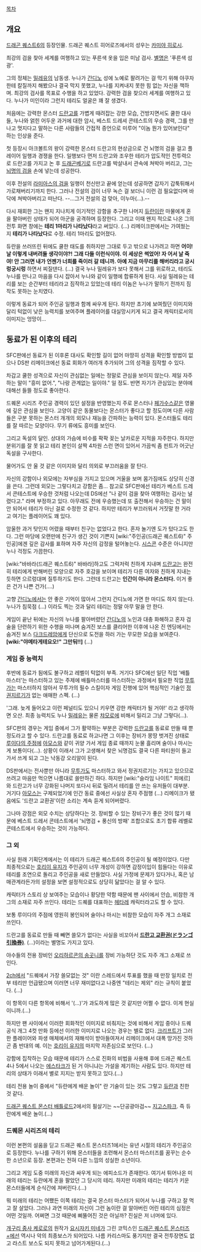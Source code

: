 [[목차]]
== 개요 ==
[[드래곤 퀘스트6]]의 등장인물. 드래곤 퀘스트 히어로즈에서의 성우는 [[카미야 히로시]].

최강의 검을 찾아 세계를 여행하고 있는 푸른색 옷을 입은 미남 검사. [[별명]]은 '푸른색 섬광'.

그의 정체는 [[밀레유]]의 남동생. 누나가 [[간디노]] 성에 노예로 팔려가는 걸 막기 위해 야쿠자한테 칼질까지 해봤으나 결국 막지 못했고, 누나를 지켜내지 못한 힘 없는 자신을 책하며. 최강의 검사를 목표로 수행을 하고 있었다. 강력한 검을 찾으러 세계를 여행하고 있다. 누나가 미인이라 그런지 테리도 얼굴은 꽤 잘 생겼다.

처음에는 강력한 몬스터 [[드란고]]를 가볍게 때려잡는 강한 모습, 건방지면서도 쿨한 대사들, 누나와 얽힌 어두운 과거에 대한 암시, 베스트 드레셔 콘테스트의 우승 경력, 그를 만나고 멋지다고 말하는 다른 사람들의 간접적 증언으로  미루어 "이놈 뭔가 있어보인다" 하는 인상을 준다.

첫 등장시 아크볼트의 왕이 강력한 몬스터 드란고의 현상금으로 건 뇌명의 검을 걸고 플레이어 일행과 경쟁을 한다. 일행보다 먼저 드란고와 조우한 테리가 압도적인 전투력으로 드란고를 가지고 논 후 [[드래곤베기]]로 드란고를 박살내서 관속에 쳐박아 버리고, 그는 [[뇌명의 검]]을 손에 넣는데 성공한다.

이후 전설의 [[라미아스의 검]]을 일행이 천신만고 끝에 얻는데 성공하면 갑자기 갑툭튀해서 가로채버리기까지 한다. 그러나 전설의 검이 너무 녹슨 걸 보더니 이런 검 필요없다며 바닥에 쳐박아버리고 떠난다. --…그거 전설의 검 맞아, 이누마(…).--

다시 재회한 그는 왠지 지나치게 이기적인 강함을 추구한 나머지 [[듀란]]이란 마물에게 혼을 팔아버린 상태가 되어 아군을 공격하며 등장한다. 그리고 이때 왠지 적으로 나온 그의 전투 화면 창에는 '''테리 1마리가 나타났다'''라고 써있다. (…) 리메이크판에서는 가여웠는지 '''테리가 나타났다'''로 수정. 테리 1마리도 없어졌다.

듀란을 쓰러뜨린 뒤에도 쿨한 태도를 취하지만 그대로 두고 밖으로 나가려고 하면 '''어이! 날 이렇게 내버려둘 생각이야?! 그래 다들 이런식이야. 이 세상은 썩었어! 자 어서 날 죽여! 안 그러면 내가 언젠가 너희를 죽이러 갈 테니까. 아예 지금 마무리를 해버리라고 궁시렁궁시렁''' 하면서 찌질댄다. (…) 결국 누나 밀레유가 보다 못해서 그를 위로하고, 테리도 누나를 만나고 마음을 다시 잡아서 누나와 같이 일행에 합류하게 된다. 사실 밀레유는 테리를 보는 순간부터 테리라고 짐작하고 있었는데 테리 이놈은 누나가 말하기 전까지 짐작도 못하는 눈치였다.

이렇게 동료가 되어 주인공 일행과 함께 싸우게 된다. 하지만 초기에 보여줬던 이미지와 달리 턱없이 낮은 능력치를 보여주며 플레이어를 대실망시키게 되고 결국 캐릭터로서의 이미지는 엉망이...

== 동료가 된 이후의 테리 ==
SFC판에선 동료가 된 이후론 대사도 확인할 길이 없어 마땅히 성격을 확인할 방법이 없으나 DS판 리메이크에선 동료 회화가 여러개 추가되어 그의 성격을 짐작할 수 있다.

차갑고 쿨한 성격으로 자신이 관심없는 일에는 정말로 관심을 보이지 않는다. 제일 자주하는 말이  "흥미 없어.", "나랑 관계없는 일이야." 일 정도. 반면 자기가 관심있는 분야에 대해선 들뜰 정도로 좋아한다.

드퀘몬 시리즈 주인공 경력이 있던 설정을 반영했는지 주로 몬스터나 [[페가수스]]같은 영물에 깊은 관심을 보인다. 고양이 같은 동물보다는 몬스터가 좋다고 할 정도이며 다른 사람들은 구분 못하는 몬스터 개개의 외모나 재능을 간파하는 능력이 있다. 몬스터들도 테리를 잘 따르는 모양이다. 무기 류에도 흥미를 보인다.

그리고 독설의 달인. 상대의 가슴에 비수를 팍팍 꽂는 날카로운 지적을 자주한다. 하지만 분위기를 잘 못 읽고 테리 본인이 살짝 4차원 스런 면이 있어서 가끔씩 좀 핀트가 어긋난 독설을 구사한다.

물어가도 안 울 것 같은 이미지와 달리 의외로 부끄러움을 잘 탄다.

자신의 강함이나 외모에는 자부심을 가지고 있으며 거울을 보며 몸가짐에도 상당히 신경을 쓴다. 그런데 외모는 그렇다치고 강함은 좀... 참고로 SFC판에선 테리가 베스트 드레서 콘테스트에 우승한 것처럼 나오는데 DS에선 "나 같이 검을 찾아 여행하는 검사는 널렸다고." 라며 부정하고 있다. 아무래도 전에 우승했는데 또 출전해서 우승하는 건 말이 안 되어서 테리가 아닌 걸로 수정한 것 같다. 하지만 테리가 부끄러워서 거짓말 한 거라고 여기는 플레이어도 꽤 있다.

암울한 과거 탓인지 어렸을 때부터 친구는 없었다고 한다. 혼자 놀기엔 도가 텄다고도 한다. 그런 마당에 오랜만에 친구가 생긴 것이 기쁜지 [wiki:"주인공(드래곤 퀘스트6)" 주인공]에겐 깊은 감사를 표하며 자주 자신의 감정을 털어놓는다. [[시스콘]] 수준은 아니지만 누나 걱정도 가끔한다.

[wiki:"바바라(드래곤 퀘스트6)" 바바라]하고도 그럭저럭 친하게 지내며 [[드란고]]는 완전히 테리에게 반해버린 모양으로 자주 호감을 보이며 테리가 다른 여자와 친하게 지내는 듯하면 으르렁대며 질투하기도 한다. 그런데 드란고는 '''인간이 아니라 몬스터다.''' 이거 좋은 건가 나쁜 건가(....)

고향 [[간디노]]에서는 안 좋은 기억이 많아서 그런지 간디노에 가면 한 마디도 하지 않는다. 누나가 침묵점 (...) 이라도 찍는 것과 달리 테리는 정말 아무 말을 안 한다.

게임이 끝난 뒤에는 자신의 누나를 팔아버렸던 [[간디노]]의 노인과 대충 화해하고 혼자 검술을 단련하기 위한 수행을 떠나며 숨겨진 보스를 클리어한 이후에 나온 진 엔딩에서는 숨겨진 보스 [[다크드레암]]에게 단신으로 도전을 하러 가는 무모한 모습을 보여준다. '''[wiki:"야메타게테요오!" 그만둬!!]''' (…)

=== 게임 중 능력치 ===
후반에 동료가 됨에도 불구하고 레벨이 턱없이 부족. 거기다 SFC에선 일단 직업 '배틀마스터'는 마스터하고 있는 주제에 배틀마스터를 마스터하는 과정에서 필요한 직업 [[무투가]]는 마스터하지 않아서 무투가의 필수 스킬이자 게임 진행에 있어 핵심적인 기술인 [[정권지르기]]가 없는 애매한 스펙. (…)

'그래. 늦게 들어오고 이런 페널티도 있으니 키우면 강한 캐릭터가 될 거야!' 라고 생각하면 오산. 최종 능력치도 누나 [[밀레유]]는 물론 [[챠모로]]에 비해서 밀리고 그냥 그렇다(…).

SFC판의 경우는 게임 중에서 그가 활약하는 부분은 강력한 [[드란고]]를 동료로 만들 때 뿐 정도라고 할 수 있다. 드란고를 동료로 하고나면 그 이후는 장비가 몽땅 벗겨진 상태로 [[루이다의 주점]]에 [[아모스]]와 같이 귀양 가서 게임 종료 때까지 눈물 흘리며 술이나 마시는 게 보통이다(…). 상황이 이래서 그가 고생해서 찾은 뇌명검도 결국 다른 파티원이 들고가서 쓰게 되고 그는 낙동강 오리알이 된다. 

DS판에서는 전사뿐만 아니라 [[무투가]]도 마스터하고 와서 정권지르기는 가지고 있으므로 쓰려고 마음만 먹으면 나름대로 쓸만하긴 하다. 하지만 [wiki:"슬라임 나이트" 피에르]와 드란고가 너무 강화된 나머지 또다시 뒤로 밀려서 테리를 안 쓰는 유저들이 대부분. 거기다 [[아모스]]는 구제되었기에 인간 동료 중에선 사실상 혼자 주점행 (…) 리메이크가 됐음에도 '드란고 교환권'이란 소리는 계속 듣게 되어버렸다.

그나마 강점은 외모 수치는 상당하다는 것. 장비할 수 있는 장비구가 좋은 것이 많기 때문에 베스트 드레서 콘테스트에서 '뇌명검 + 풍신의 방패' 조합으로도 초기 합류 레벨로 콘테스트에서 우승하는 것이 가능하다.

=== 그 외 ===
사실 원래 기획단계에서는 이 테리가 드래곤 퀘스트6의 주인공이 될 예정이었다. 다만 최종적으로는 [[호리이 유지]]가 주인공이 너무 개성이 강하면 감정이입이 힘들다는 이유로 테리를 조연으로 돌리고 주인공을 새로 만들었다. 사실 가정에 문제가 있다거나, 혹은 남매관계라든가의 설정을 보면 설정적으로도 상당히 닮았다는 걸 알 수 있다.

캐릭터가 스토리 상 보여주는 모습이나 황당한 약함 때문에 팬 사이에서 안습, 비참한 개그의 소재로 자주 쓰인다. 테리는 드퀘를 대표하는 [[헤타레]] 캐릭터라고도 할 수 있다.

보통 루이다의 주점에 영원히 봉인되어 술이나 마시는 비참한 모습이 자주 개그 소재로 쓰인다.

드란고를 동료로 만들 때 빼면 쓸모가 없다는 사실을 비꼬아서 '''[http://www.pixiv.net/search.php?s_mode=s_tag&word=%E3%83%89%E3%83%A9%E3%83%B3%E3%82%B4%E5%BC%95%E6%8F%9B%E5%88%B8 드란고 교환권(ドランゴ引換券)]'''. (…)이라는 별명도 가지고 있다.

야수들의 전용 장비인 [[오리하르콘의 송곳니]]를 장비 가능하단 것도 자주 개그 소재로 쓰인다.

[[2ch]]에서 "드퀘에서 가장 쓸모없는 것" 이란 스레드에서 투표를 했을 때 만장 일치로 전부 테리만 언급됐으며 이러면 너무 재미없다고 나중엔 "테리는 제외" 라는 규칙이 붙었다. (…)

이 항목이 다른 항목에 비해서 '(…)'가 과도하게 많은 것 같지만 어쩔 수 없다. 이게 현실이니까.(…)

하지만 팬 사이에서 이러한 회화적인 이미지로 비춰지는 것에 비해서 게임 중이나 드퀘 공식 개그 4컷 만화 등에선 이러한 이미지로 나오는 경우는 별로 없다. [[크리프트]]가 그러한 플레이어와 파생 매체에서의 재해석이 받아들여져서 리메이크에서 대폭 망가진 것하곤 좀 반대의 예. 이는 [[호리이 유지]]의 마지막 자존심으로 보인다. (…)

강함에 집착하는 모습 때문에 테리가 스스로 진화의 비법을 사용해 후에 드래곤 퀘스트 4나 5에서 나오는 [[에스타크]]가 된 거 아니냐는 가설을 제기하는 사람도 있다. 하지만 테리의 상태가 이래서 별로 지지는 받지 못하고 있다.(…)

테리 전용 놀이 중에서 "듀란에게 배운 놀이" 란 기술이 있는 것도 그렇고 [[듀란]]과 친한 것 같다.

{{{#!html
<object width="425" height="344"><param name="movie" value="http://www.youtube.com/v/uSV2oLgpl5M&hl=ja_JP&fs=1&rel=0"></param><param name="allowFullScreen" value="true"></param><param name="allowscriptaccess" value="always"></param><embed src="http://www.youtube.com/v/uSV2oLgpl5M&hl=ja_JP&fs=1&rel=0" type="application/x-shockwave-flash" allowscriptaccess="always" allowfullscreen="true" width="425" height="344"></embed></object>}}}

[[드래곤 퀘스트 몬스터 배틀로드]]2에서의 필살기는 ~~단공광아검~~ [[지고스파크]]. 즉 듀란에게 배운 놀이.(…)

=== 드퀘몬 시리즈의 테리 ===
이런 본편의 설움을 딛고 드래곤 퀘스트 몬스터즈1에서는 유년 시절의 테리가 주인공으로 등장한다. 누나를 구하기 위해 몬스터들을 조련해서 몬스터 마스터즈를 꿈꾸는 순수한 소년으로 등장. 본편과는 전혀 다른 느낌의 성실한 소년이다.

그리고 게임 도중 미래의 자신과 싸우게 되는 에피소드가 존재한다. 여기서 튀어나온 미래의 테리는 듀란에게 혼을 팔았던 그 당시의 테리. 하지만 미래의 테리는 테리가 키운 몬스터들에게 순식간에 져버린다.(…)

뭐 미래의 테리는 어쨌든 이쪽 테리는 결국 몬스터 마스터가 되어서 누나를 구하고 잘 먹고 잘 살았다. 그러나 과연 미래의 자신이 그런 놈이란 걸 알아버린 어린 테리의 심정은 어떤 것일까. 어쩌면 그것 때문에 삐뚤어진 것은 아닐까? 진실은 저 너머에 있다.

[[개구리 중사 케로로]]의 원작가 [[요시자키 미네]]가 그린 코믹스인 [[드래곤 퀘스트 몬스터즈+]]에선 역시나 악의 최종보스가 되어있다. 나름 카리스마도 풍기지만 결국 전투장면도 없고 라스트 보스도 되지 못하고 넘어가게된다.(…)
